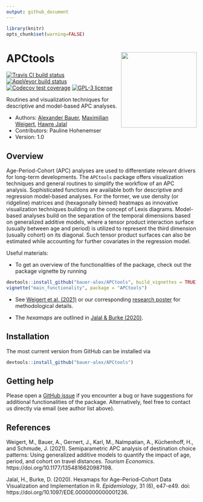 ```yaml
---
output: github_document
---
```


```r
library(knitr)
opts_chunk$set(warning=FALSE)
```

# APCtools <img src="man/figures/hex-sticker/hex-sticker.svg" align="right" width="200"/>

<!-- badges: start -->
[![Travis CI build status](https://travis-ci.org/bauer-alex/APCtools.svg?branch=master)](https://travis-ci.org/bauer-alex/APCtools)
[![AppVeyor build status](https://ci.appveyor.com/api/projects/status/hjda0i3a0j2vc4r8/branch/main?svg=true)](https://ci.appveyor.com/project/bauer-alex/APCtools)
[![Codecov test coverage](https://codecov.io/gh/bauer-alex/APCtools/branch/master/graph/badge.svg)](https://codecov.io/gh/bauer-alex/APCtools?branch=master)
[![GPL-3 license](https://img.shields.io/badge/license-GPL--3.0-brightgreen.svg)](https://opensource.org/licenses/GPL-3.0)
<!-- badges: end -->

Routines and visualization techniques for descriptive and model-based APC analyses.

* Authors: [Alexander Bauer](https://www.en.stablab.stat.uni-muenchen.de/people/doktoranden/bauer1/index.html), [Maximilian Weigert](https://www.en.stablab.stat.uni-muenchen.de/people/doktoranden/weigert/index.html), [Hawre Jalal](https://www.publichealth.pitt.edu/home/directory/hawre-jalal)
* Contributors: Pauline Hohenemser
* Version: 1.0


## Overview

Age-Period-Cohort (APC) analyses are used to differentiate relevant drivers for
long-term developments. The `APCtools` package offers visualization techniques
and general routines to simplify the workflow of an APC analysis. Sophisticated
functions are available both for descriptive and regression model-based analyses.
For the former, we use density (or ridgeline) matrices and (hexagonally binned)
heatmaps as innovative visualization techniques building on the concept of Lexis
diagrams. Model-based analyses build on the separation of the temporal dimensions
based on generalized additive models, where a tensor product interaction surface
(usually between age and period) is utilized to represent the third dimension
(usually cohort) on its diagonal. Such tensor product surfaces can also be
estimated while accounting for further covariates in the regression model.

Useful materials:

* To get an overview of the functionalities of the package, check out the
package vignette by running
    
```r
devtools::install_github("bauer-alex/APCtools", build_vignettes = TRUE)
vignette("main_functionality", package = "APCtools")
```

* See [Weigert et al. (2021)](https://doi.org/10.1177/1354816620987198) or
our corresponding [research poster](https://www.researchgate.net/publication/353852226_Visualization_techniques_for_semiparametric_APC_analysis_Using_Generalized_Additive_Models_to_examine_touristic_travel_distances)
for methodological details.
    
* The *hexamaps* are outlined in
[Jalal & Burke (2020)](https://doi.org/10.1097/EDE.0000000000001236).



## Installation

The most current version from GitHub can be installed via
```r
devtools::install_github("bauer-alex/APCtools")
```


## Getting help

Please open a [GitHub issue](https://github.com/bauer-alex/APCtools/issues)
if you encounter a bug or have suggestions for additional functionalities of
the package.
Alternatively, feel free to contact us directly via email (see author list above).


## References

Weigert, M., Bauer, A., Gernert, J., Karl, M., Nalmpatian, A., Küchenhoff, H.,
and Schmude, J. (2021). Semiparametric APC analysis of destination choice
patterns: Using generalized additive models to quantify the impact of age,
period, and cohort on travel distances. *Tourism Economics*.
https://doi.org/10.1177/1354816620987198.

Jalal, H., Burke, D. (2020). Hexamaps for Age–Period–Cohort Data Visualization
and Implementation in R. *Epidemiology*, 31 (6), e47-e49. doi: https://doi.org/10.1097/EDE.0000000000001236.
